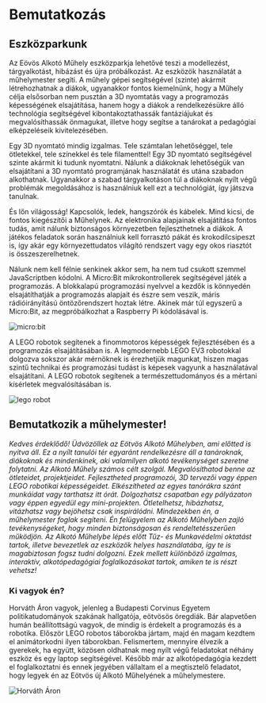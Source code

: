 # Bemutatkozás

## Eszközparkunk

Az Eövös Alkotó Műhely eszközparkja lehetővé teszi a modellezést, tárgyalkotást, hibázást és újra próbálkozást. Az eszközök használatát a műhelymester segíti. A műhely gépei segítségével (szinte) akármit létrehozhatnak a diákok, ugyanakkor fontos kiemelnünk, hogy a Műhely célja elsősorban nem pusztán a 3D nyomtatás vagy a programozás képességének elsajátítása, hanem hogy a diákok a rendelkezésükre álló technológia segítségével kibontakoztathassák fantáziájukat és megvalósíthassák önmagukat, illetve hogy segítse a tanárokat a pedagógiai elképzeléseik kivitelezésében.

Egy 3D nyomtató mindig izgalmas. Tele számtalan lehetőséggel, tele ötletekkel, tele színekkel és tele filamenttel! Egy 3D nyomtató segítségével szinte akármit ki tudunk nyomtatni. Nálunk a diákoknak lehetőségük van elsajátítani a 3D nyomtató programjának használatát és utána szabadon alkothatnak. Ugyanakkor a szabad tárgyalkotáson túl a diákoknak nyílt végű problémák megoldásához is használniuk kell ezt a technológiát, így játszva tanulnak.

És lőn világosság! Kapcsolók, ledek, hangszórók és kábelek. Mind kicsi, de fontos kiegészítői a Műhelynek. Az elektronika alapjainak elsajátítása fontos tudás, amit nálunk biztonságos környezetben fejleszthetnek a diákok. A játékos feladatok során használniuk kell forrasztó pákát és krokodilcsipeszt is, így akár egy környezettudatos világító rendszert vagy egy okos riasztót is összeszerelhetnek.

Nálunk nem kell félnie senkinek akkor sem, ha nem tud csukott szemmel JavaScriptben kódolni. A Micro:Bit mikrokontrollerek segítségével játék a programozás. A blokkalapú programozási nyelvvel a kezdők is könnyedén elsajátíthatják a programozás alapjait és észre sem veszik, máris rádióirányítású öntözőrendszert hoztak létre. Akinek már túl egyszerű a Micro:Bit, az megpróbálkozhat a Raspberry Pi kódolásával is.

![micro:bit](/microbit.jpg)

A LEGO robotok segítenek a finommotoros képességek fejlesztésében és a programozás elsajátításában is. A legmodernebb LEGO EV3 robotokkal dolgozva sokszor akár mérnöknek is érezhetjük magunkat, hiszen magas szintű technikai és programozási tudást is képesek vagyunk a használatával elsajátítani. A LEGO robotok segítenek a természettudományos és a mértani kísérletek megvalósításában is.

![lego robot](/lego.png)

## Bemutatkozik a műhelymester!

_Kedves érdeklődő! Üdvözöllek az Eötvös Alkotó Műhelyben, ami előtted is nyitva áll. Ez a nyílt tanulói tér egyaránt rendelkezésre áll a tanároknak, diákoknak és mindenkinek, aki valamilyen alkotó tevékenységet szeretne folytatni. Az Alkotó Műhely számos célt szolgál. Megvalósíthatod benne az ötleteidet, projektjeidet. Fejlesztheted programozói, 3D tervezői vagy éppen LEGO robotikai képességeidet. Elkészítheted az egyes tanórákra szánt munkáidat vagy tarthatsz itt órát. Dolgozhatsz csapatban egy pályázaton vagy éppen egyedül egy mini-projekten. Ötletelhetsz, hibázhatsz, vitázhatsz vagy bejöhetsz csak inspirálódni. Mindezekben én, a műhelymester foglak segíteni. Én felügyelem az Alkotó Műhelyben zajló tevékenységeket, hogy minden biztonságosan és rendeltetésszerűen működjön. Az Alkotó Műhelybe lépés előtt Tűz- és Munkavédelmi oktatást tartok, illetve bevezetlek az eszközök helyes használatába, így te is magabiztosan fogsz tudni dolgozni. Ezek mellett különböző izgalmas, interaktív, alkotópedagógiai foglalkozásokat tartok, amiken te is részt vehetsz!_

### Ki vagyok én?

Horváth Áron vagyok, jelenleg a Budapesti Corvinus Egyetem politikatudományok szakának hallgatója, eötvösös öregdiák. Bár alapvetően humán beállítottságú vagyok, de mindig is érdekelt a programozás és a robotika. Először LEGO robotos táborokba jártam, majd én magam kezdtem el animátorkodni ilyen táborokban. Felismertem, mennyire élvezik a gyerekek, ha együtt, közösen oldhatnak meg nyílt végű feladatokat néhány eszköz és egy laptop segítségével. Később már az alkotópedagógia kezdett el foglalkoztatni és ennek jegyében vállaltam el a megtisztelő feladatot, hogy legyek én az Eötvös új Alkotó Műhelyének a műhelymestere.

![Horváth Áron](/aron.jpg)
